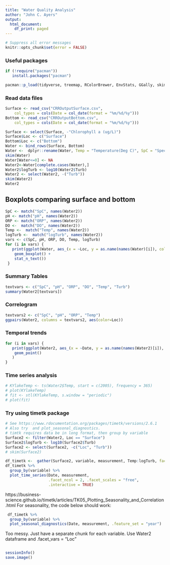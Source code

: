 ```yaml
---
title: "Water Quality Analysis"
author: "John C. Ayers"
output:
  html_document:
    df_print: paged
---
```


```r
# Suppress all error messages
knitr::opts_chunk$set(error = FALSE)
```

### Useful packages

```r
if (!require("pacman"))
   install.packages("pacman")

pacman::p_load(tidyverse, treemap, RColorBrewer, EnvStats, GGally, skimr, lubridate, forcats, timetk)
```

### Read data files

```r
Surface <- read_csv("CRROutputSurface.csv", 
    col_types = cols(Date = col_date(format = "%m/%d/%y")))
Bottom <- read_csv("CRROutputBottom.csv", 
    col_types = cols(Date = col_date(format = "%m/%d/%y")))
```

```r
Surface <- select(Surface, -"Chlorophyll a (ug/L)")
Surface$Loc <- c("Surface")
Bottom$Loc <- c("Bottom")
Water <- bind_rows(Surface, Bottom)
Water <-  dplyr::rename(Water, Temp = "Temperature(Deg C)", SpC = "Specific Conductance(uS/m)", DO = "Dissolved Oxygen(mg/L)", pH = "pH(SU)", ORP = "Oxidation-Reduction Potential(mV)", Turb = "Turbidity(NTU)")
skim(Water)
Water[Water<=0] <- NA
Water2<-Water[complete.cases(Water),]
Water2$logTurb <- log10(Water2$Turb)
Water2 <- select(Water2, -("Turb"))
skim(Water2)
Water2
```

## Boxplots comparing surface and bottom

```r
SpC <- match("SpC", names(Water2))
pH <- match("pH", names(Water2))
ORP <- match("ORP", names(Water2))
DO <-  match("DO", names(Water2))
Temp <-  match("Temp", names(Water2))
logTurb <-  match("logTurb", names(Water2))
vars <- c(SpC, pH, ORP, DO, Temp, logTurb)
for (i in vars) {
   print(ggplot(Water, aes_(x = ~Loc, y = as.name(names(Water)[i]), color = ~Loc)) +
    geom_boxplot() + 
    stat_n_text())
 }
```

### Summary Tables

```r
textvars <- c("SpC", "pH", "ORP", "DO", "Temp", "Turb")
summary(Water2[textvars])
```

### Correlogram

```r
textvars2 <- c("SpC", "pH", "ORP", "Temp")
ggpairs(Water2, columns = textvars2, aes(color=Loc))
```

### Temporal trends

```r
for (i in vars) {
   print(ggplot(Water2, aes_(x = ~Date, y = as.name(names(Water2)[i]), color = ~Loc, shape = ~Loc)) +
    geom_point()
   )
}
```

### Time series analysis

```r
# KYlakeTemp <- ts(Water2$Temp, start = c(2005), frequency = 365)
# plot(KYlakeTemp)
# fit <- stl(KYlakeTemp, s.window = "periodic")
# plot(fit)
```

### Try using timetk package

```r
# See https://www.rdocumentation.org/packages/timetk/versions/2.6.1
# Also try  and plot_seasonal_diagnostics. 
# timtk requires data be in long format, then group by variable
Surface2 <- filter(Water2, Loc == "Surface")
Surface2$logTurb <- log10(Surface2$Turb)
Surface2 <- select(Surface2, -c("Loc", "Turb"))
# skim(Surface2)
```

```r
df_timetk <-  gather(Surface2, variable, measurement, Temp:logTurb, factor_key=TRUE)
df_timetk %>%
  group_by(variable) %>%
  plot_time_series(Date, measurement, 
                   .facet_ncol = 2, .facet_scales = "free",
                   .interactive = TRUE)
```


https://business-science.github.io/timetk/articles/TK05_Plotting_Seasonality_and_Correlation.html
For seasonality, the code below should work:

```r
 df_timetk %>%
  group_by(variable) %>%
  plot_seasonal_diagnostics(Date, measurement, .feature_set = "year")
```
Too messy. Just have a separate chunk for each variable. Use Water2
dataframe and .facet_vars = "Loc"

```r

```


```r
sessionInfo()
save.image()
```
